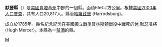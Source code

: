 {{noteTA
|T=zh-hans:默瑟县 (肯塔基州);zh-hk:默瑟縣 (肯塔基州);zh-tw:默瑟郡 (肯塔基州);
}}

{{Otheruses|默瑟县|subject=美國肯塔基州的一個縣|other=同名的縣}}
<!--[[File:Map_of_Kentucky_highlighting_Mercer_County.svg|250px]]-->
{{Infobox U.S. County
| county = 默瑟縣
| state = 肯塔基州
| en county = Mercer County
| en state = Kentucky
| seal = 
| founded year = 1786
| founded date = 
| seat wl = Harrodsburg
| largest city wl = 
| area mi = 253
| area km = 656
| area land mi = 251
| area land km = 650
| area water mi = 2
| area water km = 6
| area percentage = 0.87%
| census yr = 2000
| pop = 20,817
| density mi = 83
| density km = 32
| time zone = Eastern
| UTC offset = -5
| DST offset = -4
| footnotes = 
| web = 
| named for = [[Hugh_Mercer|Hugh Mercer]] (1726–1777), killed at the [[Battle_of_Princeton|Battle of Princeton]].
}}
'''默瑟縣'''（{{lang-en|Mercer County}}）是[[美國|美國]][[肯塔基州|肯塔基州]]中部的一個縣。面積656平方公里。根據[[美國2000年人口普查|美國2000年人口普查]]，共有人口20,817人。縣治[[哈羅茲堡|哈羅茲堡]] (Harrodsburg)。

成立於1785年。縣名紀念紀念在[[美國獨立戰爭|美國獨立戰爭]][[普林斯頓戰役|普林斯頓戰役]]中戰死的[[休·默瑟|休·默瑟]]准將 (Hugh Mercer)。本縣為一[[禁酒|禁酒]]的縣。
[[Category:肯塔基州行政區劃|M]]
